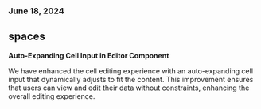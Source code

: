 ### June 18, 2024

## spaces

**Auto-Expanding Cell Input in Editor Component**

We have enhanced the cell editing experience with an auto-expanding cell input that dynamically adjusts to fit the content.
This improvement ensures that users can view and edit their data without constraints, enhancing the overall editing experience.
